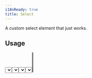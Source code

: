 ```yaml
---
i18nReady: true
title: Select
---
```



A custom select element that just works.

## Usage

<Tabs>
  <TabItem label="Preview">
    <PreviewCard>
      <Select
        label='Select Element'
        options={[
          { label: "Option 1", value: "opt-1-1" },
          { label: "Option 2", value: "opt-2-1" },
          { label: "Option 3", value: "opt-3-1" },
        ]}
      />
    </PreviewCard>
  </TabItem>
  <TabItem label="Code">
    ```astro showLinenumbers title="SelectExample.astro"
    ---
    import { Select } from 'studiocms:ui/components';
    ---

    <Select
      label='Select Element'
      options={[
        { label: 'Option 1', value: 'opt-1' },
        { label: 'Option 2', value: 'opt-2' },
        { label: 'Option 3', value: 'opt-3' },
      ]}
    />
    ```
  </TabItem>
</Tabs>

### Default Value

You can set a default value using the `defaultValue` prop:

<Tabs>
  <TabItem label="Preview">
    <PreviewCard>
      <Select
        label='Select Element'
        defaultValue='opt-1-1'
        options={[
          { label: "Option 1", value: "opt-1-1" },
          { label: "Option 2", value: "opt-2-1" },
          { label: "Option 3", value: "opt-3-1" },
        ]}
      />
    </PreviewCard>
  </TabItem>
  <TabItem label="Code">
    ```astro "defaultValue='opt-1'" showLinenumbers title="SelectDefaultValueExample.astro"
    ---
    import { Select } from 'studiocms:ui/components';
    ---

    <Select
      label='Select Element'
      defaultValue='opt-1'
      options={[
        { label: 'Option 1', value: 'opt-1' },
        { label: 'Option 2', value: 'opt-2' },
        { label: 'Option 3', value: 'opt-3' },
      ]}
    />
    ```
  </TabItem>
</Tabs>

### Form Support

You can use the `isRequired` prop to mark the select input as required. This will also add a red `*` to
the label.

If you need to access the element's value later on, you can pass the `name` prop. It will then appear in any FormData
you construct. If no name is set, a random one is generated for the component.

Additionally, you can either disable the entire select input by using the `disabled` prop, or disable
individual options by adding `disabled: true` to the option you want to disable:

```astro ins={7-9,16} showLinenumbers title="SelectFormExample.astro"
---
import { Select } from 'studiocms:ui/components';
---

<Select
  label='Select Element'
  defaultValue='opt-1'
  isRequired
  disabled
  name='select-element'
  options={[
    // ...
    { 
      label: 'Option X', 
      value: 'opt-x', 
      disabled: true
    },
    // ...
  ]}
/>
```

### Full Width

Normally, the input has a minimum width and extends as needed. You can force it to take up
the entire width of its parent container by setting the `fullWidth` prop to true:

<Tabs>
  <TabItem label="Preview">
    <PreviewCard>
      <Select
        label='Select Element'
        fullWidth
        options={[
          { label: "Option 1", value: "f-opt-1-1" },
          { label: "Option 2", value: "f-opt-1-2" },
          { label: "Option 3", value: "f-opt-1-3" },
        ]}
      />
    </PreviewCard>
  </TabItem>
  <TabItem label="Code">
    ```astro "fullWidth" showLinenumbers title="SelectFullWidthExample.astro"
    ---
    import { Select } from 'studiocms:ui/components';
    ---

    <Select
      label='Select Element'
      fullWidth
      options={[
        { label: 'Option 1', value: 'opt-1' },
        { label: 'Option 2', value: 'opt-2' },
        { label: 'Option 3', value: 'opt-3' },
      ]}
    />
    ```
  </TabItem>
</Tabs>

### Placeholder

You can adjust the placeholder shown in the select by passing the `placeholder` prop:

<Tabs>
  <TabItem label="Preview">
    <PreviewCard>
      <Select
        label='Select Element'
        placeholder="Custom Placeholder"
        options={[
          { label: "Option 1", value: "f-opt-1-p" },
          { label: "Option 2", value: "f-opt-2-p" },
          { label: "Option 3", value: "f-opt-3-p" },
        ]}
      />
    </PreviewCard>
  </TabItem>
  <TabItem label="Code">
    ```astro "placeholder='Custom Placeholder'" showLinenumbers title="SelectPlaceholderExample.astro"
    ---
    import { Select } from 'studiocms:ui/components';
    ---

    <Select
      label='Select Element'
      placeholder='Custom Placeholder'
      options={[
        { label: 'Option 1', value: 'opt-1' },
        { label: 'Option 2', value: 'opt-2' },
        { label: 'Option 3', value: 'opt-3' },
      ]}
    />
    ```
  </TabItem>
</Tabs>

### Multiple Options

You can select multiple options by setting the `multiple` prop to `true`:

<Tabs>
  <TabItem label="Preview">
    <PreviewCard>
      <Select
        label='Select Element'
        multiple
        defaultValue={[
          'opt-1-mult1',
          'opt-2-mult1',
          'opt-3-mult1',
        ]}
        options={[
          { label: "Option 1", value: "opt-1-mult1" },
          { label: "Option 2", value: "opt-2-mult1" },
          { label: "Option 3", value: "opt-3-mult1" },
          { label: "Option 4", value: "opt-4-mult1" },
          { label: "Option 5", value: "opt-5-mult1" },
          { label: "Option 6", value: "opt-6-mult1" },
          { label: "Option 7", value: "opt-7-mult1" },
          { label: "Option 8", value: "opt-8-mult1" },
          { label: "Option 9", value: "opt-9-mult1" },
          { label: "Option 10", value: "opt-10-mult1" },
          { label: "Option 11", value: "opt-11-mult1" },
          { label: "Option 12", value: "opt-12-mult1" },
        ]}
      />
    </PreviewCard>
  </TabItem>
  <TabItem label="Code">
    ```astro "multiple" showLinenumbers title="SelectMultipleExample.astro"
    ---
    import { Select } from 'studiocms:ui/components';
    ---

    <Select
      label='Select Element'
      multiple
      defaultValue={[
        'opt-1-mult1',
        'opt-2-mult1',
        'opt-3-mult1',
      ]}
      options={[
        { label: "Option 1", value: "opt-1-mult1" },
        { label: "Option 2", value: "opt-2-mult1" },
        { label: "Option 3", value: "opt-3-mult1" },
        { label: "Option 4", value: "opt-4-mult1" },
        { label: "Option 5", value: "opt-5-mult1" },
        { label: "Option 6", value: "opt-6-mult1" },
        { label: "Option 7", value: "opt-7-mult1" },
        { label: "Option 8", value: "opt-8-mult1" },
        { label: "Option 9", value: "opt-9-mult1" },
        { label: "Option 10", value: "opt-10-mult1" },
        { label: "Option 11", value: "opt-11-mult1" },
        { label: "Option 12", value: "opt-12-mult1" },
      ]}
    />
    ```
  </TabItem>
</Tabs>

### Max Option Selections

You can set a maximum number of options that can be selected using the `max` prop:

<Tabs>
  <TabItem label="Preview">
    <PreviewCard>
      <Select
        label='Select Element'
        multiple
        max={3}
        options={[
          { label: "Option 1", value: "opt-1-mult2" },
          { label: "Option 2", value: "opt-2-mult2" },
          { label: "Option 3", value: "opt-3-mult2" },
          { label: "Option 4", value: "opt-4-mult2" },
          { label: "Option 5", value: "opt-5-mult2" },
        ]}
      />
    </PreviewCard>
  </TabItem>
  <TabItem label="Code">
    ```astro "max={3}" showLinenumbers title="SelectMultipleMaxExample.astro"
    ---
    import { Select } from 'studiocms:ui/components';
    ---

    <Select
      label='Select Element'
      multiple
      max={3}
      options={[
        { label: "Option 1", value: "opt-1-mult2" },
        { label: "Option 2", value: "opt-2-mult2" },
        { label: "Option 3", value: "opt-3-mult2" },
        { label: "Option 4", value: "opt-4-mult2" },
        { label: "Option 5", value: "opt-5-mult2" },
      ]}
    />
    ```
  </TabItem>
</Tabs>